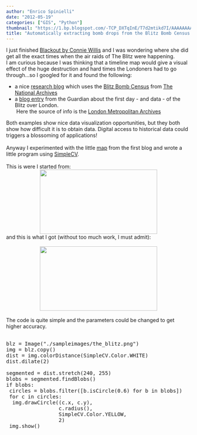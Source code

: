 ```yaml
---
author: "Enrico Spinielli"
date: "2012-05-19"
categories: ["GIS", "Python"]
thumbnail: "https://1.bp.blogspot.com/-TCP_DXTqInE/T7d2mtikd7I/AAAAAAAAAuA/lEMv3-q6Ez0/s72-c/the_blitz.png"
title: "Automatically extracting bomb drops from the Blitz Bomb Census maps"
---
```


I just finished <a href="https://en.wikipedia.org/wiki/Blackout/All_Clear">Blackout by Connie Willis</a>&nbsp;and I was wondering where she did get all the exact times when the air raids of The Blitz were happening.<br />I am curious because I was thinking that a timeline map would give a visual effect of the huge destruction and hard times the Londoners had to go through...so I googled for it and found the following:<br /><ul><li>a nice <a href="https://blitzbombcensusmaps.wordpress.com/">research blog</a>&nbsp;which uses the <a href="https://www.nationalarchives.gov.uk/records/research-guides/maps-bomb-census-survey.htm">Blitz Bomb Census</a> from <a href="https://www.nationalarchives.gov.uk/">The National Archives</a></li><li>a <a href="https://www.guardian.co.uk/news/datablog/2010/sep/06/london-blitz-bomb-map-september-7-1940">blog entry</a> from the Guardian about the first day - and data - of the Blitz over London.<br />&nbsp;Here the source of info is the <a href="https://www.cityoflondon.gov.uk/Corporation/LGNL_Services/Leisure_and_culture/Records_and_archives/">London Metropolitan Archives</a></li></ul>Both examples show nice data visualization opportunities, but they both show how difficult it is to obtain data. Digital access to historical data could triggers a blossoming of applications!<br /><br />Anyway I experimented with the little <a href="https://blitzbombcensusmaps.files.wordpress.com/2012/04/example-of-the-aggregate-maps.jpg">map</a>&nbsp;from the first blog and wrote a little program using <a href="https://simplecv.org/">SimpleCV</a>.<br /><br />This is were I started from:<br /><div class="separator" style="clear: both; text-align: center;"><a href="https://1.bp.blogspot.com/-TCP_DXTqInE/T7d2mtikd7I/AAAAAAAAAuA/lEMv3-q6Ez0/s1600/the_blitz.png" imageanchor="1" style="margin-left: 1em; margin-right: 1em;"><img border="0" height="175" src="https://1.bp.blogspot.com/-TCP_DXTqInE/T7d2mtikd7I/AAAAAAAAAuA/lEMv3-q6Ez0/s320/the_blitz.png" width="320" /></a></div>and this is what I got (without too much work, I must admit):<br /><br /><div class="separator" style="clear: both; text-align: center;"><a href="https://4.bp.blogspot.com/-Ah6GjORTdBU/T7d261ibIcI/AAAAAAAAAuI/giWlVstQcp0/s1600/the_blitz_highlighted_bombs.png" imageanchor="1" style="margin-left: 1em; margin-right: 1em;"><img border="0" height="175" src="https://4.bp.blogspot.com/-Ah6GjORTdBU/T7d261ibIcI/AAAAAAAAAuI/giWlVstQcp0/s320/the_blitz_highlighted_bombs.png" width="320" /></a></div><br />The code is quite simple and the parameters could be changed to get higher accuracy.<br /><br /><pre class="brush:python">blz = Image("./sampleimages/the_blitz.png")<br />img = blz.copy()<br />dist = img.colorDistance(SimpleCV.Color.WHITE)<br />dist.dilate(2)<br /><br />segmented = dist.stretch(240, 255)<br />blobs = segmented.findBlobs()<br />if blobs:<br /> circles = blobs.filter([b.isCircle(0.6) for b in blobs])<br /> for c in circles:<br />  img.drawCircle((c.x, c.y),<br />                 c.radius(),<br />                 SimpleCV.Color.YELLOW,<br />                 2)<br /> img.show()<br /><br /></pre><link href="https://alexgorbatchev.com/pub/sh/current/styles/shCore.css" rel="stylesheet" type="text/css"></link><link href="https://alexgorbatchev.com/pub/sh/current/styles/shCoreDefault.css" rel="stylesheet" type="text/css"></link><link href="https://alexgorbatchev.com/pub/sh/current/styles/shThemeMidnight.css" rel="stylesheet" type="text/css"></link>   <script src="https://alexgorbatchev.com/pub/sh/current/scripts/shCore.js" type="text/javascript"></script><script src="https://alexgorbatchev.com/pub/sh/current/scripts/shAutoloader.js" type="text/javascript"></script>   <script src="https://alexgorbatchev.com/pub/sh/current/scripts/shBrushJava.js" type="text/javascript"></script><script src="https://alexgorbatchev.com/pub/sh/current/scripts/shBrushJScript.js" type="text/javascript"></script><script src="https://alexgorbatchev.com/pub/sh/current/scripts/shBrushCSharp.js" type="text/javascript"></script><script src="https://alexgorbatchev.com/pub/sh/current/scripts/shBrushXml.js" type="text/javascript"></script><script src="https://alexgorbatchev.com/pub/sh/current/scripts/shBrushSql.js" type="text/javascript"></script><script src="https://alexgorbatchev.com/pub/sh/current/scripts/shBrushCss.js" type="text/javascript"></script><script src="https://alexgorbatchev.com/pub/sh/current/scripts/shBrushPython.js" type="text/javascript"></script>   <script language="javascript" type="text/javascript">    SyntaxHighlighter.config.bloggerMode = true;     SyntaxHighlighter.all(); </script>
